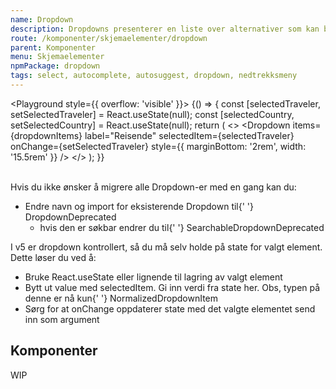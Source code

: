 ```yaml
---
name: Dropdown
description: Dropdowns presenterer en liste over alternativer som kan brukes til å filtrere eller sortere eksisterende innhold.
route: /komponenter/skjemaelementer/dropdown
parent: Komponenter
menu: Skjemaelementer
npmPackage: dropdown
tags: select, autocomplete, autosuggest, dropdown, nedtrekksmeny
---
```



<PageHeader />

<Playground style={{ overflow: 'visible' }}>
  {() => {
    const [selectedTraveler, setSelectedTraveler] = React.useState(null);
    const [selectedCountry, setSelectedCountry] = React.useState(null);
    return (
      <>
        <Dropdown
          items={dropdownItems}
          label="Reisende"
          selectedItem={selectedTraveler}
          onChange={setSelectedTraveler}
          style={{ marginBottom: '2rem', width: '15.5rem' }}
        />
        <SearchableDropdown
          items={countries}
          label="Land"
          placeholder="F.eks. Norge"
          selectedItem={selectedCountry}
          onChange={setSelectedCountry}
        />
      </>
    );
  }}
</Playground>

<br />

<BannerAlertBox title="Migrering fra v4 -> v5" variant="info">
Hvis du ikke ønsker å migrere alle <CodeText>Dropdown</CodeText>-er med en gang kan du:

<ul>
  <li>
    Endre navn og import for eksisterende <CodeText>Dropdown</CodeText> til{' '}
    <CodeText>DropdownDeprecated</CodeText>
    <ul>
      <li>
        hvis den er søkbar endrer du til{' '}
        <CodeText>SearchableDropdownDeprecated</CodeText>
      </li>
    </ul>
  </li>
</ul>

I v5 er dropdown kontrollert, så du må selv holde på state for valgt element.
Dette løser du ved å:

<ul>
  <li>
    Bruke <CodeText>React.useState</CodeText> eller lignende til lagring av
    valgt element
  </li>
  <li>
    Bytt ut <CodeText>value</CodeText> med <CodeText>selectedItem</CodeText>. Gi
    inn verdi fra state her. Obs, typen på denne er nå kun{' '}
    <CodeText>NormalizedDropdownItem</CodeText>
  </li>
  <li>
    Sørg for at <CodeText>onChange</CodeText> oppdaterer state med det valgte
    elementet send inn som argument
  </li>
</ul>

</BannerAlertBox>

## Komponenter

WIP
